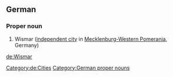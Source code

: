 ==German==
{{wikipedia}}
{{wikipedia|lang=de}}
===Proper noun===
{{head|de}}
# Wismar ([[independent city]] in [[Mecklenburg-Western Pomerania]], Germany)
[[Category:de:Cities]]
[[Category:German proper nouns]]

[[de:Wismar]]